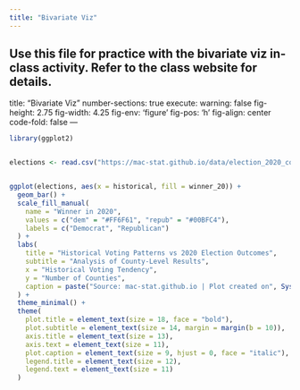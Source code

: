 ```yaml
---
title: "Bivariate Viz"
---
```


Use this file for practice with the **bivariate viz** in-class activity.  Refer to the class website for details.
---
title: "Bivariate Viz"
number-sections: true
execute: 
  warning: false
fig-height: 2.75
fig-width: 4.25
fig-env: 'figure'
fig-pos: 'h'
fig-align: center
code-fold: false
---

```r
library(ggplot2)


elections <- read.csv("https://mac-stat.github.io/data/election_2020_county.csv")


ggplot(elections, aes(x = historical, fill = winner_20)) +
  geom_bar() +
  scale_fill_manual(
    name = "Winner in 2020",
    values = c("dem" = "#FF6F61", "repub" = "#00BFC4"), 
    labels = c("Democrat", "Republican")
  ) +
  labs(
    title = "Historical Voting Patterns vs 2020 Election Outcomes",
    subtitle = "Analysis of County-Level Results",
    x = "Historical Voting Tendency",
    y = "Number of Counties",
    caption = paste("Source: mac-stat.github.io | Plot created on", Sys.Date())
  ) +
  theme_minimal() +
  theme(
    plot.title = element_text(size = 18, face = "bold"),
    plot.subtitle = element_text(size = 14, margin = margin(b = 10)),
    axis.title = element_text(size = 13),
    axis.text = element_text(size = 11),
    plot.caption = element_text(size = 9, hjust = 0, face = "italic"),
    legend.title = element_text(size = 12),
    legend.text = element_text(size = 11)
  )

```

